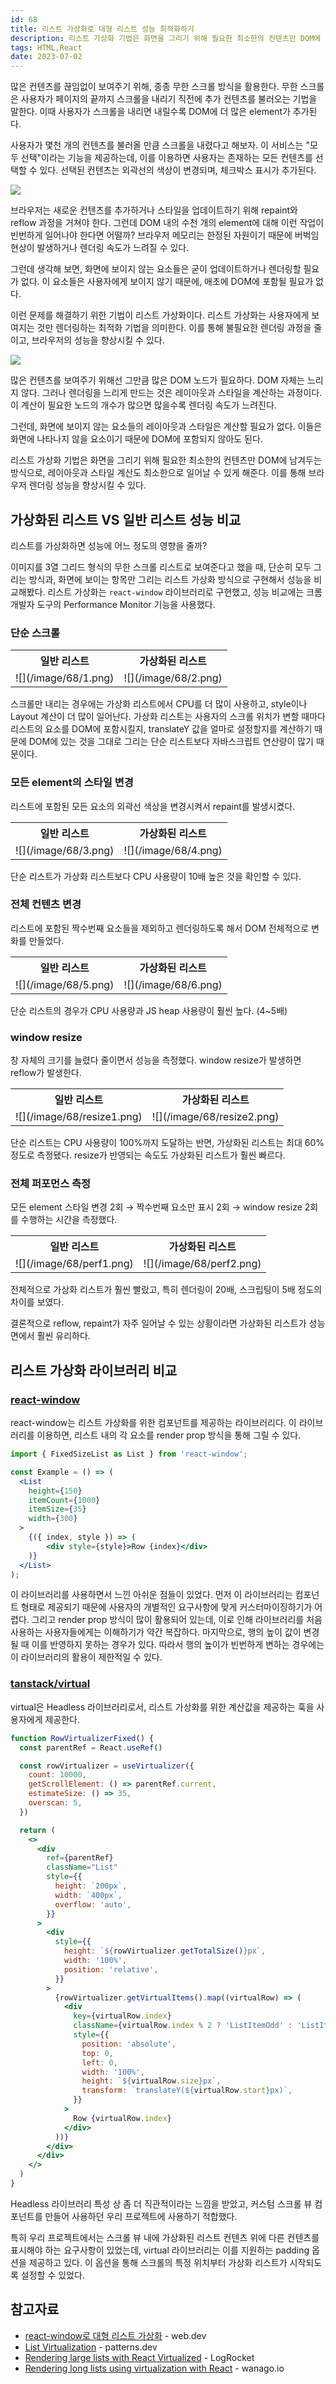 ```yaml
---
id: 68
title: 리스트 가상화로 대형 리스트 성능 최적화하기
description: 리스트 가상화 기법은 화면을 그리기 위해 필요한 최소한의 컨텐츠만 DOM에 남겨두는 최적화 기법이다. 가상화를 적용한 리스트와 일반 리스트의 성능 차이를 비교해보았다.
tags: HTML,React
date: 2023-07-02
---
```



많은 컨텐츠를 끊임없이 보여주기 위해, 종종 무한 스크롤 방식을 활용한다. 무한 스크롤은 사용자가 페이지의 끝까지 스크롤을 내리기 직전에 추가 컨텐츠를 불러오는 기법을 말한다. 이때 사용자가 스크롤을 내리면 내릴수록 DOM에 더 많은 element가 추가된다.

사용자가 몇천 개의 컨텐츠를 불러올 만큼 스크롤을 내렸다고 해보자. 이 서비스는 "모두 선택"이라는 기능을 제공하는데, 이를 이용하면 사용자는 존재하는 모든 컨텐츠를 선택할 수 있다. 선택된 컨텐츠는 외곽선의 색상이 변경되며, 체크박스 표시가 추가된다.

![](/image/68/intro-1.gif)

브라우저는 새로운 컨텐츠를 추가하거나 스타일을 업데이트하기 위해 repaint와 reflow 과정을 거쳐야 한다. 그런데 DOM 내의 수천 개의 element에 대해 이런 작업이 빈번하게 일어나야 한다면 어떨까? 브라우저 메모리는 한정된 자원이기 때문에 버벅임 현상이 발생하거나 렌더링 속도가 느려질 수 있다.

그런데 생각해 보면, 화면에 보이지 않는 요소들은 굳이 업데이트하거나 렌더링할 필요가 없다. 이 요소들은 사용자에게 보이지 않기 때문에, 애초에 DOM에 포함될 필요가 없다.

이런 문제를 해결하기 위한 기법이 리스트 가상화이다. 리스트 가상화는 사용자에게 보여지는 것만 렌더링하는 최적화 기법을 의미한다. 이를 통해 불필요한 렌더링 과정을 줄이고, 브라우저의 성능을 향상시킬 수 있다.

![](https://web-dev.imgix.net/image/tcFciHGuF3MxnTr1y5ue01OGLBn2/dKuKVjP02xWxO9LPoOuc.jpg?auto=format&w=1428)

많은 컨텐츠를 보여주기 위해선 그만큼 많은 DOM 노드가 필요하다. DOM 자체는 느리지 않다. 그러나 렌더링을 느리게 만드는 것은 레이아웃과 스타일을 계산하는 과정이다. 이 계산이 필요한 노드의 개수가 많으면 많을수록 렌더링 속도가 느려진다.

그런데, 화면에 보이지 않는 요소들의 레이아웃과 스타일은 계산할 필요가 없다. 이들은 화면에 나타나지 않을 요소이기 때문에 DOM에 포함되지 않아도 된다.

리스트 가상화 기법은 화면을 그리기 위해 필요한 최소한의 컨텐츠만 DOM에 남겨두는 방식으로, 레이아웃과 스타일 계산도 최소한으로 일어날 수 있게 해준다. 이를 통해 브라우저 렌더링 성능을 향상시킬 수 있다.

## 가상화된 리스트 VS 일반 리스트 성능 비교

리스트를 가상화하면 성능에 어느 정도의 영향을 줄까?

이미지를 3열 그리드 형식의 무한 스크롤 리스트로 보여준다고 했을 때, 단순히 모두 그리는 방식과, 화면에 보이는 항목만 그리는 리스트 가상화 방식으로 구현해서 성능을 비교해봤다. 리스트 가상화는 `react-window` 라이브러리로 구현했고, 성능 비교에는 크롬 개발자 도구의 Performance Monitor 기능을 사용했다.

### 단순 스크롤

<table style={{margin: 'auto'}}>
    <tr>
        <th>
            일반 리스트
        </th>
        <th>
            가상화된 리스트
        </th>
    </tr>
    <tr>
        <td>
            ![](/image/68/1.png)
        </td>
        <td>
            ![](/image/68/2.png)
        </td>
    </tr>
</table>

스크롤만 내리는 경우에는 가상화 리스트에서 CPU를 더 많이 사용하고, style이나 Layout 계산이 더 많이 일어난다.
가상화 리스트는 사용자의 스크롤 위치가 변할 때마다 리스트의 요소를 DOM에 포함시킬지, translateY 값을 얼마로 설정할지를 계산하기 때문에
DOM에 있는 것을 그대로 그리는 단순 리스트보다 자바스크립트 연산량이 많기 때문이다.

### 모든 element의 스타일 변경

리스트에 포함된 모든 요소의 외곽선 색상을 변경시켜서 repaint를 발생시켰다.

<table style={{margin: 'auto'}}>
    <tr>
        <th>
            일반 리스트
        </th>
        <th>
            가상화된 리스트
        </th>
    </tr>
    <tr>
        <td>
            ![](/image/68/3.png)
        </td>
        <td>
            ![](/image/68/4.png)
        </td>
    </tr>
</table>

단순 리스트가 가상화 리스트보다 CPU 사용량이 10배 높은 것을 확인할 수 있다.

### 전체 컨텐츠 변경

리스트에 포함된 짝수번째 요소들을 제외하고 렌더링하도록 해서 DOM 전체적으로 변화를 만들었다.

<table style={{margin: 'auto'}}>
    <tr>
        <th>
            일반 리스트
        </th>
        <th>
            가상화된 리스트
        </th>
    </tr>
    <tr>
        <td>
            ![](/image/68/5.png)
        </td>
        <td>
            ![](/image/68/6.png)
        </td>
    </tr>
</table>

단순 리스트의 경우가 CPU 사용량과 JS heap 사용량이 훨씬 높다. (4~5배)

### window resize

창 자체의 크기를 늘렸다 줄이면서 성능을 측정했다. window resize가 발생하면 reflow가 발생한다.

<table style={{margin: 'auto'}}>
    <tr>
        <th>
            일반 리스트
        </th>
        <th>
            가상화된 리스트
        </th>
    </tr>
    <tr>
        <td>
            ![](/image/68/resize1.png)
        </td>
        <td>
            <ImageWrapper width={'180px'}>
                ![](/image/68/resize2.png)
            </ImageWrapper>
        </td>
    </tr>
</table>

단순 리스트는 CPU 사용량이 100%까지 도달하는 반면, 가상화된 리스트는 최대 60% 정도로 측정됐다. resize가 반영되는 속도도 가상화된 리스트가 훨씬 빠르다.

### 전체 퍼포먼스 측정

모든 element 스타일 변경 2회 → 짝수번째 요소만 표시 2회 → window resize 2회를 수행하는 시간을 측정했다.

<table style={{margin: 'auto'}}>
    <tr>
        <th>
            일반 리스트
        </th>
        <th>
            가상화된 리스트
        </th>
    </tr>
    <tr>
        <td>
            ![](/image/68/perf1.png)
        </td>
        <td>
            ![](/image/68/perf2.png)
        </td>
    </tr>
</table>

전체적으로 가상화 리스트가 훨씬 빨랐고, 특히 렌더링이 20배, 스크립팅이 5배 정도의 차이를 보였다.

결론적으로 reflow, repaint가 자주 일어날 수 있는 상황이라면 가상화된 리스트가 성능 면에서 훨씬 유리하다.

## 리스트 가상화 라이브러리 비교

### [react-window](https://github.com/bvaughn/react-window)

react-window는 리스트 가상화를 위한 컴포넌트를 제공하는 라이브러리다. 이 라이브러리를 이용하면, 리스트 내의 각 요소를 render prop 방식을 통해 그릴 수 있다.

```jsx
import { FixedSizeList as List } from 'react-window';

const Example = () => (
  <List
    height={150}
    itemCount={1000}
    itemSize={35}
    width={300}
  >
    {({ index, style }) => (
        <div style={style}>Row {index}</div>
    )}
  </List>
);
```

이 라이브러리를 사용하면서 느낀 아쉬운 점들이 있었다. 먼저 이 라이브러리는 컴포넌트 형태로 제공되기 때문에 사용자의 개별적인 요구사항에 맞게 커스터마이징하기가 어렵다. 그리고 render prop 방식이 많이 활용되어 있는데, 이로 인해 라이브러리를 처음 사용하는 사용자들에게는 이해하기가 약간 복잡하다. 마지막으로, 행의 높이 값이 변경될 때 이를 반영하지 못하는 경우가 있다. 따라서 행의 높이가 빈번하게 변하는 경우에는 이 라이브러리의 활용이 제한적일 수 있다.

### [tanstack/virtual](https://github.com/tanstack/virtual)

virtual은 Headless 라이브러리로서, 리스트 가상화를 위한 계산값을 제공하는 훅을 사용자에게 제공한다.

```jsx
function RowVirtualizerFixed() {
  const parentRef = React.useRef()

  const rowVirtualizer = useVirtualizer({
    count: 10000,
    getScrollElement: () => parentRef.current,
    estimateSize: () => 35,
    overscan: 5,
  })

  return (
    <>
      <div
        ref={parentRef}
        className="List"
        style={{
          height: `200px`,
          width: `400px`,
          overflow: 'auto',
        }}
      >
        <div
          style={{
            height: `${rowVirtualizer.getTotalSize()}px`,
            width: '100%',
            position: 'relative',
          }}
        >
          {rowVirtualizer.getVirtualItems().map((virtualRow) => (
            <div
              key={virtualRow.index}
              className={virtualRow.index % 2 ? 'ListItemOdd' : 'ListItemEven'}
              style={{
                position: 'absolute',
                top: 0,
                left: 0,
                width: '100%',
                height: `${virtualRow.size}px`,
                transform: `translateY(${virtualRow.start}px)`,
              }}
            >
              Row {virtualRow.index}
            </div>
          ))}
        </div>
      </div>
    </>
  )
}
```

Headless 라이브러리 특성 상 좀 더 직관적이라는 느낌을 받았고, 커스텀 스크롤 뷰 컴포넌트를 만들어 사용하던 우리 프로젝트에 사용하기 적합했다.

특히 우리 프로젝트에서는 스크롤 뷰 내에 가상화된 리스트 컨텐츠 위에 다른 컨텐츠를 표시해야 하는 요구사항이 있었는데, virtual 라이브러리는 이를 지원하는 padding 옵션을 제공하고 있다. 이 옵션을 통해 스크롤의 특정 위치부터 가상화 리스트가 시작되도록 설정할 수 있었다.

## 참고자료

- [react-window로 대형 리스트 가상화](https://web.dev/i18n/ko/virtualize-long-lists-react-window/) - web.dev
- [List Virtualization](https://patterns-dev-kr.github.io/performance-patterns/list-virtualization/) - patterns.dev
- [Rendering large lists with React Virtualized](https://blog.logrocket.com/rendering-large-lists-react-virtualized/) - LogRocket
- [Rendering long lists using virtualization with React](https://wanago.io/2022/06/27/long-lists-react-virtualization/) - wanago.io


